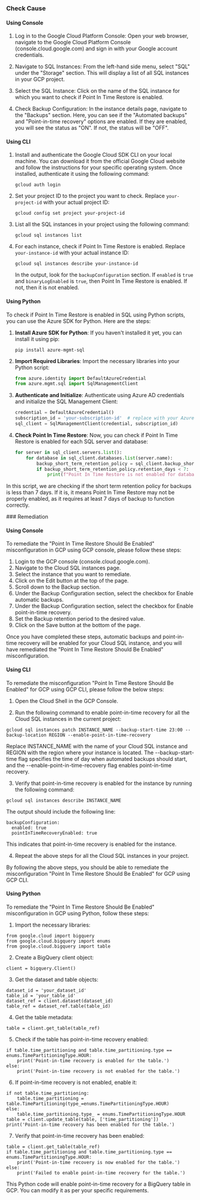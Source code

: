 

<Tabs><Tab title='Cause'>
### Check Cause

#### Using Console

1. Log in to the Google Cloud Platform Console: Open your web browser, navigate to the Google Cloud Platform Console (console.cloud.google.com) and sign in with your Google account credentials.

2. Navigate to SQL Instances: From the left-hand side menu, select "SQL" under the "Storage" section. This will display a list of all SQL instances in your GCP project.

3. Select the SQL Instance: Click on the name of the SQL instance for which you want to check if Point In Time Restore is enabled.

4. Check Backup Configuration: In the instance details page, navigate to the "Backups" section. Here, you can see if the "Automated backups" and "Point-in-time recovery" options are enabled. If they are enabled, you will see the status as "ON". If not, the status will be "OFF".

#### Using CLI

1. Install and authenticate the Google Cloud SDK CLI on your local machine. You can download it from the official Google Cloud website and follow the instructions for your specific operating system. Once installed, authenticate it using the following command:

   ```
   gcloud auth login
   ```

2. Set your project ID to the project you want to check. Replace `your-project-id` with your actual project ID:

   ```
   gcloud config set project your-project-id
   ```

3. List all the SQL instances in your project using the following command:

   ```
   gcloud sql instances list
   ```

4. For each instance, check if Point In Time Restore is enabled. Replace `your-instance-id` with your actual instance ID:

   ```
   gcloud sql instances describe your-instance-id
   ```

   In the output, look for the `backupConfiguration` section. If `enabled` is `true` and `binaryLogEnabled` is `true`, then Point In Time Restore is enabled. If not, then it is not enabled.

#### Using Python

To check if Point In Time Restore is enabled in SQL using Python scripts, you can use the Azure SDK for Python. Here are the steps:

1. **Install Azure SDK for Python**: If you haven't installed it yet, you can install it using pip:
   ```
   pip install azure-mgmt-sql
   ```
2. **Import Required Libraries**: Import the necessary libraries into your Python script:
   ```python
   from azure.identity import DefaultAzureCredential
   from azure.mgmt.sql import SqlManagementClient
   ```
3. **Authenticate and Initialize**: Authenticate using Azure AD credentials and initialize the SQL Management Client:
   ```python
   credential = DefaultAzureCredential()
   subscription_id = 'your-subscription-id'  # replace with your Azure Subscription ID
   sql_client = SqlManagementClient(credential, subscription_id)
   ```
4. **Check Point In Time Restore**: Now, you can check if Point In Time Restore is enabled for each SQL server and database:
   ```python
   for server in sql_client.servers.list():
       for database in sql_client.databases.list(server.name):
           backup_short_term_retention_policy = sql_client.backup_short_term_retention_policies.get(server.name, database.name)
           if backup_short_term_retention_policy.retention_days < 7:
               print(f"Point In Time Restore is not enabled for database {database.name} in server {server.name}")
   ```
In this script, we are checking if the short term retention policy for backups is less than 7 days. If it is, it means Point In Time Restore may not be properly enabled, as it requires at least 7 days of backup to function correctly.

</Tab>

<Tab title='Remediation'>
### Remediation

#### Using Console

To remediate the "Point In Time Restore Should Be Enabled" misconfiguration in GCP using GCP console, please follow these steps:

1. Login to the GCP console (console.cloud.google.com).
2. Navigate to the Cloud SQL instances page.
3. Select the instance that you want to remediate.
4. Click on the Edit button at the top of the page.
5. Scroll down to the Backup section.
6. Under the Backup Configuration section, select the checkbox for Enable automatic backups.
7. Under the Backup Configuration section, select the checkbox for Enable point-in-time recovery.
8. Set the Backup retention period to the desired value.
9. Click on the Save button at the bottom of the page.

Once you have completed these steps, automatic backups and point-in-time recovery will be enabled for your Cloud SQL instance, and you will have remediated the "Point In Time Restore Should Be Enabled" misconfiguration.

#### Using CLI

To remediate the misconfiguration "Point In Time Restore Should Be Enabled" for GCP using GCP CLI, please follow the below steps:

1. Open the Cloud Shell in the GCP Console.

2. Run the following command to enable point-in-time recovery for all the Cloud SQL instances in the current project:

```
gcloud sql instances patch INSTANCE_NAME --backup-start-time 23:00 --backup-location REGION --enable-point-in-time-recovery
```

Replace INSTANCE_NAME with the name of your Cloud SQL instance and REGION with the region where your instance is located. The --backup-start-time flag specifies the time of day when automated backups should start, and the --enable-point-in-time-recovery flag enables point-in-time recovery.

3. Verify that point-in-time recovery is enabled for the instance by running the following command:

```
gcloud sql instances describe INSTANCE_NAME
```

The output should include the following line:

```
backupConfiguration:
  enabled: true
  pointInTimeRecoveryEnabled: true
```

This indicates that point-in-time recovery is enabled for the instance.

4. Repeat the above steps for all the Cloud SQL instances in your project.

By following the above steps, you should be able to remediate the misconfiguration "Point In Time Restore Should Be Enabled" for GCP using GCP CLI.

#### Using Python

To remediate the "Point In Time Restore Should Be Enabled" misconfiguration in GCP using Python, follow these steps:

1. Import the necessary libraries:

```
from google.cloud import bigquery
from google.cloud.bigquery import enums
from google.cloud.bigquery import table
```

2. Create a BigQuery client object:

```
client = bigquery.Client()
```

3. Get the dataset and table objects:

```
dataset_id = 'your_dataset_id'
table_id = 'your_table_id'
dataset_ref = client.dataset(dataset_id)
table_ref = dataset_ref.table(table_id)
```

4. Get the table metadata:

```
table = client.get_table(table_ref)
```

5. Check if the table has point-in-time recovery enabled:

```
if table.time_partitioning and table.time_partitioning.type == enums.TimePartitioningType.HOUR:
    print('Point-in-time recovery is enabled for the table.')
else:
    print('Point-in-time recovery is not enabled for the table.')
```

6. If point-in-time recovery is not enabled, enable it:

```
if not table.time_partitioning:
    table.time_partitioning = table.TimePartitioning(type_=enums.TimePartitioningType.HOUR)
else:
    table.time_partitioning.type_ = enums.TimePartitioningType.HOUR
table = client.update_table(table, ['time_partitioning'])
print('Point-in-time recovery has been enabled for the table.')
```

7. Verify that point-in-time recovery has been enabled:

```
table = client.get_table(table_ref)
if table.time_partitioning and table.time_partitioning.type == enums.TimePartitioningType.HOUR:
    print('Point-in-time recovery is now enabled for the table.')
else:
    print('Failed to enable point-in-time recovery for the table.')
```

This Python code will enable point-in-time recovery for a BigQuery table in GCP. You can modify it as per your specific requirements.


</Tab>
</Tabs>